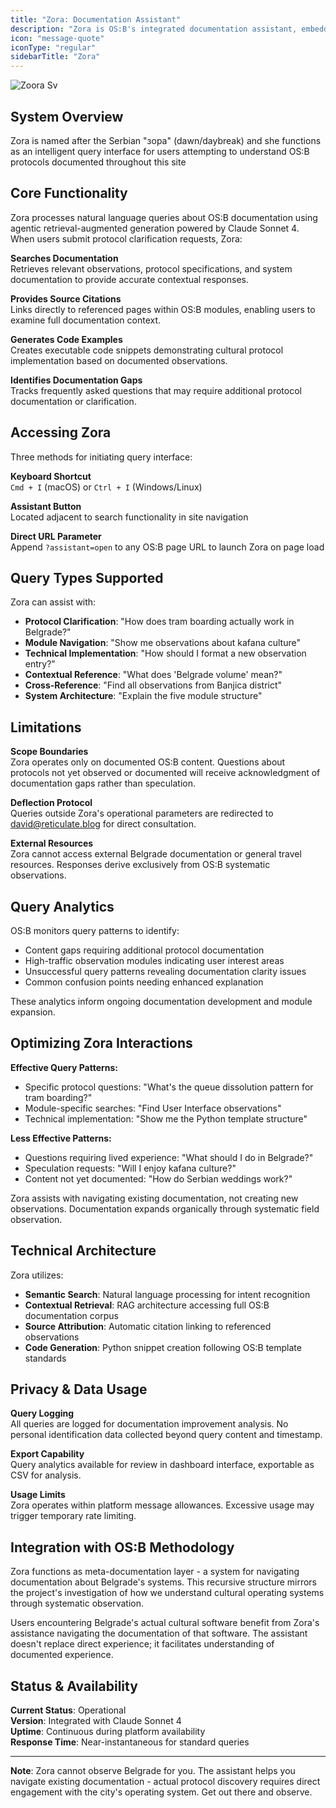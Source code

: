 ```yaml
---
title: "Zora: Documentation Assistant"
description: "Zora is OS:B's integrated documentation assistant, embedded directly within the site to provide contextual guidance for navigating Belgrade's cultural operating system. "
icon: "message-quote"
iconType: "regular"
sidebarTitle: "Zora"
---
```


![Zoora Sv](/images/zoora.svg)

## System Overview

Zora is named after the Serbian "зора" (dawn/daybreak) and she functions as an intelligent query interface for users attempting to understand OS:B protocols documented throughout this site

## Core Functionality

Zora processes natural language queries about OS:B documentation using agentic retrieval-augmented generation powered by Claude Sonnet 4. When users submit protocol clarification requests, Zora:

**Searches Documentation**\
Retrieves relevant observations, protocol specifications, and system documentation to provide accurate contextual responses.

**Provides Source Citations**\
Links directly to referenced pages within OS:B modules, enabling users to examine full documentation context.

**Generates Code Examples**\
Creates executable code snippets demonstrating cultural protocol implementation based on documented observations.

**Identifies Documentation Gaps**\
Tracks frequently asked questions that may require additional protocol documentation or clarification.

## Accessing Zora

Three methods for initiating query interface:

**Keyboard Shortcut**\
`Cmd + I` (macOS) or `Ctrl + I` (Windows/Linux)

**Assistant Button**\
Located adjacent to search functionality in site navigation

**Direct URL Parameter**\
Append `?assistant=open` to any OS:B page URL to launch Zora on page load

## Query Types Supported

Zora can assist with:

- **Protocol Clarification**: "How does tram boarding actually work in Belgrade?"
- **Module Navigation**: "Show me observations about kafana culture"
- **Technical Implementation**: "How should I format a new observation entry?"
- **Contextual Reference**: "What does 'Belgrade volume' mean?"
- **Cross-Reference**: "Find all observations from Banjica district"
- **System Architecture**: "Explain the five module structure"

## Limitations

**Scope Boundaries**\
Zora operates only on documented OS:B content. Questions about protocols not yet observed or documented will receive acknowledgment of documentation gaps rather than speculation.

**Deflection Protocol**\
Queries outside Zora's operational parameters are redirected to [david@reticulate.blog](mailto:david@reticulate.blog) for direct consultation.

**External Resources**\
Zora cannot access external Belgrade documentation or general travel resources. Responses derive exclusively from OS:B systematic observations.

## Query Analytics

OS:B monitors query patterns to identify:

- Content gaps requiring additional protocol documentation
- High-traffic observation modules indicating user interest areas
- Unsuccessful query patterns revealing documentation clarity issues
- Common confusion points needing enhanced explanation

These analytics inform ongoing documentation development and module expansion.

## Optimizing Zora Interactions

**Effective Query Patterns:**

- Specific protocol questions: "What's the queue dissolution pattern for tram boarding?"
- Module-specific searches: "Find User Interface observations"
- Technical implementation: "Show me the Python template structure"

**Less Effective Patterns:**

- Questions requiring lived experience: "What should I do in Belgrade?"
- Speculation requests: "Will I enjoy kafana culture?"
- Content not yet documented: "How do Serbian weddings work?"

Zora assists with navigating existing documentation, not creating new observations. Documentation expands organically through systematic field observation.

## Technical Architecture

Zora utilizes:

- **Semantic Search**: Natural language processing for intent recognition
- **Contextual Retrieval**: RAG architecture accessing full OS:B documentation corpus
- **Source Attribution**: Automatic citation linking to referenced observations
- **Code Generation**: Python snippet creation following OS:B template standards

## Privacy & Data Usage

**Query Logging**\
All queries are logged for documentation improvement analysis. No personal identification data collected beyond query content and timestamp.

**Export Capability**\
Query analytics available for review in dashboard interface, exportable as CSV for analysis.

**Usage Limits**\
Zora operates within platform message allowances. Excessive usage may trigger temporary rate limiting.

## Integration with OS:B Methodology

Zora functions as meta-documentation layer - a system for navigating documentation about Belgrade's systems. This recursive structure mirrors the project's investigation of how we understand cultural operating systems through systematic observation.

Users encountering Belgrade's actual cultural software benefit from Zora's assistance navigating the documentation of that software. The assistant doesn't replace direct experience; it facilitates understanding of documented experience.

## Status & Availability

**Current Status**: Operational\
**Version**: Integrated with Claude Sonnet 4\
**Uptime**: Continuous during platform availability\
**Response Time**: Near-instantaneous for standard queries

---

**Note**: Zora cannot observe Belgrade for you. The assistant helps you navigate existing documentation - actual protocol discovery requires direct engagement with the city's operating system. Get out there and observe.